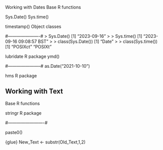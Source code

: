 
Working with Dates
Base R functions

Sys.Date()
Sys.time()

timestamp()
Object classes

#----------------------#
> Sys.Date()
[1] "2023-09-16"
>
> Sys.time()
[1] "2023-09-16 09:08:57 BST"
>
> class(Sys.Date())
[1] "Date"
> 
> class(Sys.time())
[1] "POSIXct" "POSIXt" 

lubridate R package
ymd()

#-----------------------#
as.Date("2021-10-10")

hms R package


## Working with Text
Base R functions

stringr R package

#-------------------------#

paste0()

{glue}
New_Text <- substr(Old_Text,1,2)
